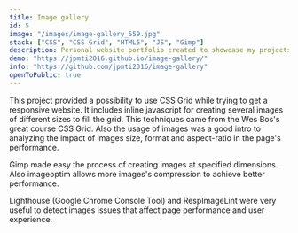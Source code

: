 ```yaml
---
title: Image gallery
id: 5
image: "/images/image-gallery_559.jpg"
stack: ["CSS", "CSS Grid", "HTML5", "JS", "Gimp"]
description: Personal website portfolio created to showcase my projects, skills and to be a mean to interact with employers, clients and developers.
demo: "https://jpmti2016.github.io/image-gallery/"
info: "https://github.com/jpmti2016/image-gallery"
openToPublic: true
---
```


This project provided a possibility to use CSS Grid while trying to get a responsive website. It includes inline javascript for creating several images of different sizes to fill the grid. This techniques came from the Wes Bos's great course CSS Grid. Also the usage of images was a good intro to analyzing the impact of images size, format and aspect-ratio in the page's performance.

Gimp made easy the process of creating images at specified dimensions. Also imageoptim allows more images's compression to achieve better performance.

Lighthouse (Google Chrome Console Tool) and RespImageLint were very useful to detect images issues that affect page performance and user experience.
